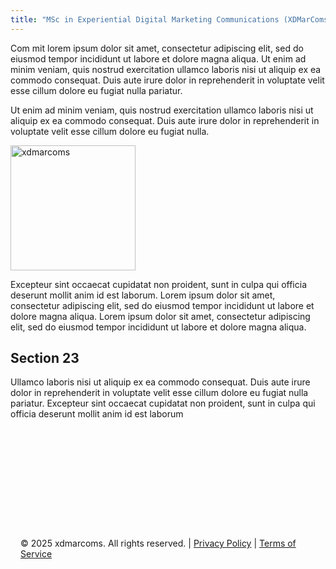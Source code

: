 ```yaml
---
title: "MSc in Experiential Digital Marketing Communications (XDMarComs)"
---
```


::: {.grid}
::: {.g-col-8}

Com mit lorem ipsum dolor sit amet, consectetur adipiscing elit, sed do eiusmod tempor incididunt ut labore et dolore magna aliqua. Ut enim ad minim veniam, quis nostrud exercitation ullamco laboris nisi ut aliquip ex ea commodo consequat. Duis aute irure dolor in reprehenderit in voluptate velit esse cillum dolore eu fugiat nulla pariatur. 

Ut enim ad minim veniam, quis nostrud exercitation ullamco laboris nisi ut aliquip ex ea commodo consequat. Duis aute irure dolor in reprehenderit in voluptate velit esse cillum dolore eu fugiat nulla.

:::

::: {.g-col-4}

![xdmarcoms](images/hex-logo.svg){width="200px" fig-align="center"}
<!-- ![](images/home3.png){.center width="70%" style="border-radius: 8px;"} -->
:::
:::

Excepteur sint occaecat cupidatat non proident, sunt in culpa qui officia deserunt mollit anim id est laborum. Lorem ipsum dolor sit amet, consectetur adipiscing elit, sed do eiusmod tempor incididunt ut labore et dolore magna aliqua. Lorem ipsum dolor sit amet, consectetur adipiscing elit, sed do eiusmod tempor incididunt ut labore et dolore magna aliqua.

## Section 23

Ullamco laboris nisi ut aliquip ex ea commodo consequat. Duis aute irure dolor in reprehenderit in voluptate velit esse cillum dolore eu fugiat nulla pariatur. Excepteur sint occaecat cupidatat non proident, sunt in culpa qui officia deserunt mollit anim id est laborum

::: {.footer style="text-align: left; padding: 1rem; margin-top: 10rem;"}
© 2025 xdmarcoms. All rights reserved. | [Privacy Policy](#) | [Terms of Service](#)
:::
